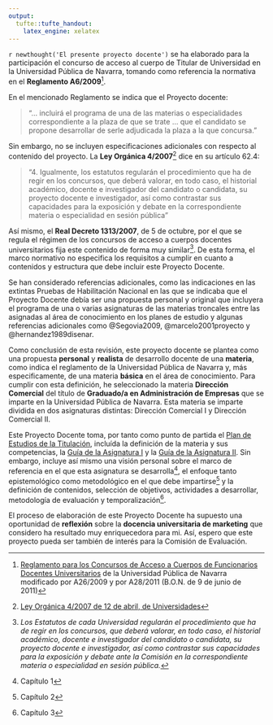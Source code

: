 ```yaml
---
output:
  tufte::tufte_handout:
    latex_engine: xelatex
---
```


`r newthought('El presente proyecto docente')` se ha elaborado para la participación el concurso de acceso al cuerpo de Titular de Universidad en la Universidad Pública de Navarra, tomando como referencia la normativa en el
**Reglamento A6/2009**^[[Reglamento para los Concursos de Acceso a Cuerpos de Funcionarios Docentes Universitarios](https://www.unavarra.es/digitalAssets/115/115253_100000Reglamento-accesomodificado.pdf) de la Universidad Pública de Navarra modificado por A26/2009 y por A28/2011 (B.O.N. de 9 de junio de 2011)]. 

En el mencionado Reglamento se indica que el Proyecto docente:  

> "... incluirá el programa de una de las materias o especialidades correspondiente a la plaza de que se trate ... que el candidato se propone desarrollar de serle adjudicada la plaza a la que concursa."

Sin embargo, no se incluyen especificaciones adicionales con respecto al contenido del proyecto. La **Ley Orgánica 4/2007**^[[Ley Orgánica 4/2007 de 12 de abril, de Universidades](https://www.unavarra.es/digitalAssets/115/115118_100000LOUmodificada-de-Universidades.pdf)] dice en su artículo 62.4:

> "4. Igualmente, los estatutos regularán el procedimiento que ha de regir en los concursos, que deberá valorar, en todo caso, el historial académico, docente e investigador del candidato o candidata, su proyecto docente e investigador, así como contrastar sus capacidades para la exposición y debate en la correspondiente materia o especialidad en sesión pública"

Así mismo, el **Real Decreto 1313/2007**, de 5 de octubre, por el que se regula el régimen de los concursos de acceso a cuerpos docentes universitarios fija este contenido de forma muy similar^[*Los Estatutos de cada Universidad regularán el procedimiento que ha de regir en los concursos, que deberá valorar, en todo caso, el historial académico, docente e investigador del candidato o candidata, su proyecto docente e investigador, así como contrastar sus capacidades para la exposición y debate ante la Comisión en la correspondiente materia o especialidad en sesión pública.*]. De esta forma, el marco normativo no especifica los requisitos a cumplir en cuanto a contenidos y estructura que debe incluir este Proyecto Docente. 

Se han considerado referencias adicionales, como las indicaciones en las extintas Pruebas de Habilitación Nacional en las que se indicaba que el Proyecto Docente debía ser una propuesta personal y original que incluyera el programa de una o varias asignaturas de las materias troncales entre las asignadas al área de conocimiento en los planes de estudio y algunas referencias adicionales como @Segovia2009, @marcelo2001proyecto y @hernandez1989disenar.

Como conclusión de esta revisión, este proyecto docente se plantea como una propuesta **personal** y **realista** de desarrollo docente de una **materia**, como indica el reglamento de la Universidad Pública de Navarra y, más especificamente, de una materia **básica** en el área de conocimiento. Para cumplir con esta definición, he seleccionado la materia **Dirección Comercial** del título de **Graduado/a en Administración de Empresas** que se imparte en la Universidad Pública de Navarra. Esta materia se imparte dividida en dos asignaturas distintas: Dirección Comercial I y Dirección Comercial II.

Este Proyecto Docente toma, por tanto como punto de partida el [Plan de Estudios de la Titulación](http://www.unavarra.es/fac-economicas/estudios/grado/grado-en-administracion-y-direccion-de-empresas/plan-estudios?submenu=yes), incluída la definición de la materia y sus competencias, la [Guía de la Asignatura I](http://www.unavarra.es/ficha-asignaturaDOA?languageId=100000&codPlan=172&codAsig=172402) y la [Guía de la Asignatura II](http://www.unavarra.es/ficha-asignaturaDOA?languageId=100000&codPlan=172&codAsig=172502). Sin embargo, incluye así mismo una visión personal sobre el marco de referencia en el que esta asignatura se desarrolla^[Capítulo 1], el enfoque tanto epistemológico como metodológico en el que debe impartirse^[Capítulo 2] y la definición de contenidos, selección de objetivos, actividades a desarrollar, metodología de evaluación y temporalización^[Capítulo 3].

El proceso de elaboración de este Proyecto Docente ha supuesto una oportunidad de **reflexión** sobre la **docencia universitaria de marketing** que considero ha resultado muy enriquecedora para mi. Así, espero que este proyecto pueda ser también de interés para la Comisión de Evaluación.

\begin{center}
\textit{Este proyecto se presenta para su defensa y debate en la Universidad Pública de Navarra en Pamplona el tal del tal.}
\end{center}



